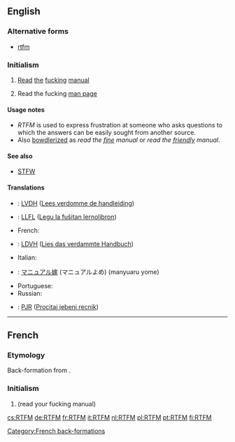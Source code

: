 ==English==

===Alternative forms===
* [[rtfm]]

===Initialism===
{{rfc-header|Initialism}}
{{head|en|initialism}}

# {{context|Internet|lang=en}} [[read|Read]] [[the]] [[fucking]] [[manual]]
# {{context|Internet|Unix|lang=en}} Read the fucking [[man page]]

====Usage notes====
* ''RTFM'' is used to express frustration at someone who asks questions to which the answers can be easily sought from another source.
* Also [[bowdlerize|bowdlerized]] as ''read the [[fine]] manual'' or ''read the [[friendly]] manual''.

====See also====
* [[STFW]]

====Translations====
<!--Note: Provide ABBREVIATIONS where these exist and ensure translations are IDIOMATIC-->
{{trans-top|Abbreviation of ''Read the fucking manual''}}
* {{ttbc|nl}}: [[LVDH]] ([[Lees verdomme de handleiding]])
* {{ttbc|eo}}: [[LLFL]] ([[Legu la fuŝitan lernolibron]])
* French: {{t|fr|[[LLFM]] ([[lis]] [[le]] [[foutu]] [[manuel]])}}
* {{ttbc|de}}: [[LDVH]] ([[Lies das verdammte Handbuch]])
* Italian: {{t-check|it|[[LIFM]] ([[leggi]] [[il]] [[fottuto]] [[manuale]])}}
{{trans-mid}}
* {{ttbc|ja}}: [[マニュアル嫁]] (マニュアルよめ) (manyuaru yome)
* Portuguese: {{l|pt|[[LAPDM]] ([[leia]] [[a]] [[porra]] [[do]] [[manual]])}}
* Russian: {{t-check|ru|прочита́й до́лбаное руково́дство}}
* {{ttbc|sh}}: [[PJR]] ([[Procitaj jebeni recnik]])
{{trans-bottom}}

----

==French==

===Etymology===
Back-formation from {{etyl|en|fr}} {{term|lang=en|RTFM}}.

===Initialism===
{{rfc-header|Initialism}}
{{head|fr|initialism}}

# {{initialism of|lang=fr|[[regarde]] [[ton]] [[foutu]] [[manuel]]}} (read your fucking manual)

[[Category:French back-formations]]

[[cs:RTFM]]
[[de:RTFM]]
[[fr:RTFM]]
[[it:RTFM]]
[[nl:RTFM]]
[[pl:RTFM]]
[[pt:RTFM]]
[[fi:RTFM]]